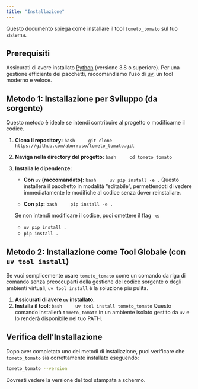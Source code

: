 ```yaml
---
title: "Installazione"
---
```


Questo documento spiega come installare il tool `tometo_tomato` sul tuo sistema.

## Prerequisiti

Assicurati di avere installato [Python](https://www.python.org/) (versione 3.8 o superiore).
Per una gestione efficiente dei pacchetti, raccomandiamo l'uso di [uv](https://astral.sh/uv), un tool moderno e veloce.

## Metodo 1: Installazione per Sviluppo (da sorgente)

Questo metodo è ideale se intendi contribuire al progetto o modificarne il codice.

1.  **Clona il repository:**
    ```bash
    git clone https://github.com/aborruso/tometo_tomato.git
    ```

2.  **Naviga nella directory del progetto:**
    ```bash
    cd tometo_tomato
    ```

3.  **Installa le dipendenze:**

    *   **Con `uv` (raccomandato):**
        ```bash
        uv pip install -e .
        ```
        Questo installerà il pacchetto in modalità "editabile", permettendoti di vedere immediatamente le modifiche al codice senza dover reinstallare.

    *   **Con `pip`:**
        ```bash
        pip install -e .
        ```

    Se non intendi modificare il codice, puoi omettere il flag `-e`:
    *   `uv pip install .`
    *   `pip install .`

## Metodo 2: Installazione come Tool Globale (con `uv tool install`)

Se vuoi semplicemente usare `tometo_tomato` come un comando da riga di comando senza preoccuparti della gestione del codice sorgente o degli ambienti virtuali, `uv tool install` è la soluzione più pulita.

1.  **Assicurati di avere `uv` installato.**
2.  **Installa il tool:**
    ```bash
    uv tool install tometo_tomato
    ```
    Questo comando installerà `tometo_tomato` in un ambiente isolato gestito da `uv` e lo renderà disponibile nel tuo PATH.

## Verifica dell'Installazione

Dopo aver completato uno dei metodi di installazione, puoi verificare che `tometo_tomato` sia correttamente installato eseguendo:

```bash
tometo_tomato --version
```

Dovresti vedere la versione del tool stampata a schermo.
